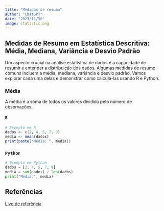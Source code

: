 ```yaml
---
title: "Medidas de resumo"
author: "ChatGPT"
date: "2023/11/30"
image: statistic.png
---
```


## Medidas de Resumo em Estatística Descritiva: Média, Mediana, Variância e Desvio Padrão

Um aspecto crucial na análise estatística de dados é a capacidade de resumir e entender a distribuição dos dados. Algumas medidas de resumo comuns incluem a média, mediana, variância e desvio padrão. Vamos explorar cada uma delas e demonstrar como calculá-las usando R e Python.

### Média

A média é a soma de todos os valores dividida pelo número de observações.

#### `R`

```r
# Exemplo em R
dados <- c(2, 4, 5, 7, 9)
media <- mean(dados)
print(paste("Média: ", media))

```

### `Python`

```python
# Exemplo em Python
dados = [2, 4, 5, 7, 9]
media = sum(dados) / len(dados)
print("Média:", media)

```

## Referências

[Livo de referência](livro.pdf){target="_blank"}